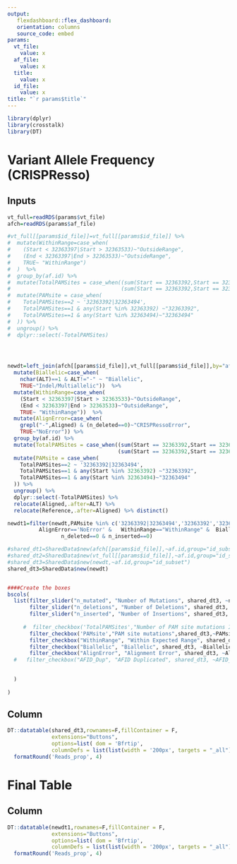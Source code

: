 ```yaml
---
output:   
   flexdashboard::flex_dashboard:
   orientation: columns
   source_code: embed
params:
  vt_file:
    value: x
  af_file:
    value: x
  title:
    value: x 
  id_file:
    value: x 
title: "`r params$title`"
---
```


```r
library(dplyr)
library(crosstalk)
library(DT)

```



Variant Allele Frequency (CRISPResso)
=======================================================================

Inputs {.sidebar}
-----------------------------------------------------------------------

```r
vt_full=readRDS(params$vt_file) 
afch=readRDS(params$af_file)

#vt_full[[params$id_file]]=vt_full[[params$id_file]] %>%
#  mutate(WithinRange=case_when(
#    (Start < 32363397|Start > 32363533)~"OutsideRange",
#    (End < 32363397|End > 32363533)~"OutsideRange",
#    TRUE~ "WithinRange")
#  )  %>%
#  group_by(af.id) %>%
#  mutate(TotalPAMSites = case_when((sum(Start == 32363392,Start == 32363494)==2)~2,
#                                   (sum(Start == 32363392,Start == 32363494)==1)~1,TRUE ~ 0)) %>%
#  mutate(PAMsite = case_when(
#    TotalPAMSites==2 ~ '32363392|32363494',
#    TotalPAMSites==1 & any(Start %in% 32363392) ~"32363392",
#    TotalPAMSites==1 & any(Start %in% 32363494)~"32363494"
#  )) %>%
#  ungroup() %>%
#  dplyr::select(-TotalPAMSites)




newdt=left_join(afch[[params$id_file]],vt_full[[params$id_file]],by="af.id") %>%
  mutate(Biallelic=case_when(
    nchar(ALT)==1 & ALT!="-" ~ "Biallelic",
    TRUE~"Indel/Multiallelic"))  %>%
  mutate(WithinRange=case_when(
    (Start < 32363397|Start > 32363533)~"OutsideRange",
    (End < 32363397|End > 32363533)~"OutsideRange",
    TRUE~ "WithinRange"))  %>%
  mutate(AlignError=case_when(
    grepl("-",Aligned) & (n_deleted==0)~"CRISPRessoError",
    TRUE~"NoError")) %>%
  group_by(af.id) %>%
  mutate(TotalPAMSites = case_when((sum(Start == 32363392,Start == 32363494)==2)~2,
                                   (sum(Start == 32363392,Start == 32363494)==1)~1,TRUE ~ 0)) %>%
  mutate(PAMsite = case_when(
    TotalPAMSites==2 ~ '32363392|32363494',
    TotalPAMSites==1 & any(Start %in% 32363392) ~"32363392",
    TotalPAMSites==1 & any(Start %in% 32363494)~"32363494"
  )) %>%
  ungroup() %>%
  dplyr::select(-TotalPAMSites) %>%
  relocate(Aligned,.after=ALT) %>%
  relocate(Reference,.after=Aligned) %>% distinct()

newdt1=filter(newdt,PAMsite %in% c('32363392|32363494','32363392','32363494') &
          AlignError=='NoError' &   WithinRange=="WithinRange" &  Biallelic=="Biallelic" &
                 n_deleted==0 & n_inserted==0)

#shared_dt1=SharedData$new(afch[[params$id_file]],~af.id,group="id_subset")
#shared_dt2=SharedData$new(vt_full[[params$id_file]],~af.id,group="id_subset")
#shared_dt3=SharedData$new(newdt,~af.id,group="id_subset")
shared_dt3=SharedData$new(newdt)


####Create the boxes
bscols(
  list(filter_slider("n_mutated", "Number of Mutations", shared_dt3, ~n_mutated),
       filter_slider("n_deletions", "Number of Deletions", shared_dt3, ~n_deleted),
       filter_slider("n_inserted", "Number of Insertions", shared_dt3, ~n_inserted),
       
     #  filter_checkbox('TotalPAMSites',"Number of PAM site mutations Identified",shared_dt2,~TotalPAMSites),
       filter_checkbox('PAMsite',"PAM site mutations",shared_dt3,~PAMsite),
       filter_checkbox("WithinRange", "Within Expected Range", shared_dt3, ~WithinRange),
       filter_checkbox("Biallelic", "Biallelic", shared_dt3, ~Biallelic),
       filter_checkbox("AlignError", "Alignment Error", shared_dt3, ~AlignError)#,
  #   filter_checkbox("AFID_Dup", "AFID Duplicated", shared_dt3, ~AFID_Dup)

       
  )
  
)

```

Column
-----------------------------------------------------------------------

```r

DT::datatable(shared_dt3,rownames=F,fillContainer = F,
              extensions="Buttons",
              options=list( dom = 'Bfrtip',
              columnDefs = list(list(width = '200px', targets = "_all")))) %>%
  formatRound('Reads_prop', 4) 

```



Final Table
=======================================================================

Column
-----------------------------------------------------------------------

```r
DT::datatable(newdt1,rownames=F,fillContainer = F,
              extensions="Buttons",
              options=list( dom = 'Bfrtip',
              columnDefs = list(list(width = '200px', targets = "_all")))) %>%
  formatRound('Reads_prop', 4) 
```
